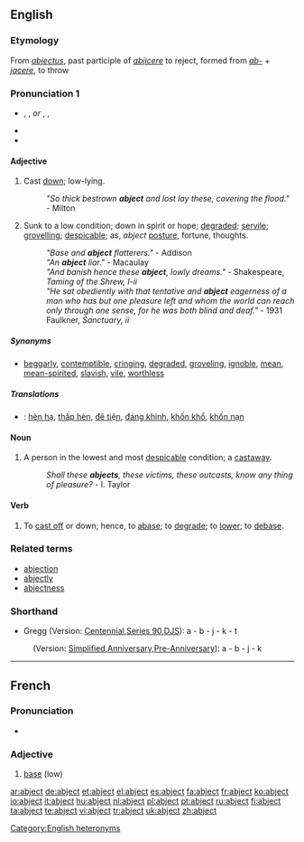 ==English==

===Etymology===
From {{L.}} ''[[abjectus]]'', past participle of ''[[abjicere]]'' to reject, formed from ''[[ab-]]'' + ''[[jacere]]'', to throw

===Pronunciation 1===
* {{enPR|ăbʹjĕkt}}, {{IPA|/ˈæbdʒɛkt/}}, {{SAMPA|/"{bdZEkt/}} ''or'' {{enPR|ăbʹjĭkt}}, {{IPA|/ˈæbdʒɪkt/}}, {{SAMPA|/"{bdZIkt/}}
* {{rhymes|ɛkt}}
* {{audio|en-uk-abject.ogg|Audio (UK)}}

====Adjective====
{{rfc-level|Adjective at L4+ not in L3 Ety section}}
{{en-adj|er|more}}

# {{obsolete}} Cast [[down]]; low-lying.
#: ''"So thick bestrown '''abject''' and lost lay these, covering the flood."'' - Milton
# Sunk to a low condition; down in spirit or hope; [[degraded]]; [[servile]]; [[grovelling]]; [[despicable]]; as, ''abject'' [[posture]], fortune, thoughts.
#: ''"Base and '''abject''' flatterers."'' - Addison
#: ''"An '''abject''' liar."'' - Macaulay
#: ''"And banish hence these '''abject''', lowly dreams."'' - Shakespeare, ''Taming of the Shrew, I-ii''
#: ''"He sat obediently with that tentative and '''abject''' eagerness of a man who has but one pleasure left and whom the world can reach only through one sense, for he was both blind and deaf."'' - 1931 Faulkner, ''Sanctuary, ii''

=====Synonyms=====
* [[beggarly]], [[contemptible]], [[cringing]], [[degraded]], [[groveling]], [[ignoble]], [[mean]], [[mean-spirited]], [[slavish]], [[vile]], [[worthless]]

=====Translations=====

{{checktrans}}
* {{ttbc|Vietnamese}}: [[hèn hạ]], [[thấp hèn]], [[đê tiện]], [[đáng khinh]], [[khốn khổ]], [[khốn nạn]]

====Noun====
{{en-noun}}

# {{obsolete}} A person in the lowest and most [[despicable]] condition; a [[castaway]].
#: ''Shall these '''abjects''', these victims, these outcasts, know any thing of pleasure?'' - I. Taylor

====Verb====
{{en-verb}}

# {{transitive}} {{obsolete}} To [[cast off]] or down; hence, to [[abase]]; to [[degrade]]; to [[lower]]; to [[debase]].

===Related terms===
* [[abjection]]
* [[abjectly]]
* [[abjectness]]

===Shorthand===
* Gregg (Version: [http://en.wikipedia.org/wiki/Gregg_Shorthand#Centennial_Gregg_Shorthand Centennial],[http://en.wikipedia.org/wiki/Gregg_Shorthand#Series_90_Gregg_Shorthand  Series 90],[http://en.wikipedia.org/wiki/Gregg_Shorthand#Diamond_Jubilee_Gregg_Shorthand  DJS]): a - b - j - k - t
: (Version: [http://en.wikipedia.org/wiki/Gregg_Shorthand#Simplified_Gregg_Shorthand Simplified],[http://en.wikipedia.org/wiki/Gregg_Shorthand#Anniversary_Gregg_Shorthand Anniversary],[http://en.wikipedia.org/wiki/Gregg_Shorthand#Pre-Anniversary_Gregg_Shorthand Pre-Anniversary]): a - b - j - k

[[Category:English heteronyms]]

----

==French==

===Pronunciation===
* {{audio|Fr-abject.ogg|abject}}

===Adjective===
{{infl|fr|adjective}}

# [[base]] (low)

{{tbot entry|French|base|2008|April|fr}}

[[ar:abject]]
[[de:abject]]
[[et:abject]]
[[el:abject]]
[[es:abject]]
[[fa:abject]]
[[fr:abject]]
[[ko:abject]]
[[io:abject]]
[[it:abject]]
[[hu:abject]]
[[nl:abject]]
[[pl:abject]]
[[pt:abject]]
[[ru:abject]]
[[fi:abject]]
[[ta:abject]]
[[te:abject]]
[[vi:abject]]
[[tr:abject]]
[[uk:abject]]
[[zh:abject]]